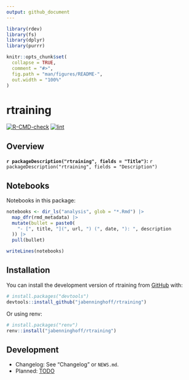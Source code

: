 ```yaml
---
output: github_document
---
```


<!-- README.md is generated from README.Rmd. Please edit that file -->

```r
library(rdev)
library(fs)
library(dplyr)
library(purrr)

knitr::opts_chunk$set(
  collapse = TRUE,
  comment = "#>",
  fig.path = "man/figures/README-",
  out.width = "100%"
)
```

# rtraining

<!-- badges: start -->
[![R-CMD-check](https://github.com/jabenninghoff/rtraining/workflows/R-CMD-check/badge.svg)](https://github.com/jabenninghoff/rtraining/actions)
[![lint](https://github.com/jabenninghoff/rtraining/workflows/lint/badge.svg)](https://github.com/jabenninghoff/rtraining/actions)
<!-- badges: end -->

## Overview

**`r packageDescription("rtraining", fields = "Title")`:** `r packageDescription("rtraining", fields = "Description")`

## Notebooks

Notebooks in this package:

```r
notebooks <- dir_ls("analysis", glob = "*.Rmd") |>
  map_dfr(rmd_metadata) |>
  mutate(bullet = paste0(
    "- [", title, "](", url, ") (", date, "): ", description
  )) |>
  pull(bullet)

writeLines(notebooks)
```

## Installation

You can install the development version of rtraining from [GitHub](https://github.com/) with:

``` r
# install.packages("devtools")
devtools::install_github("jabenninghoff/rtraining")
```

Or using renv:

``` r
# install.packages("renv")
renv::install("jabenninghoff/rtraining")
```

## Development

- Changelog: See "Changelog" or `NEWS.md`.
- Planned: [TODO](TODO.md)
